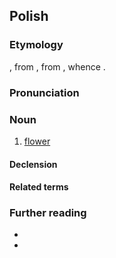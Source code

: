 ==Polish==
{{wp|lang=pl}}

===Etymology===
{{inh+|pl|sla-pro|*květъ}}, from {{der|pl|ine-pro|*ḱwoyt-o-|gloss=white, light}}, from {{m|ine-pro|*ḱweyt-||white}}, whence {{cog|en|white}}.

===Pronunciation===
{{pl-p|a=Pl-kwiat.ogg}}

===Noun===
{{pl-noun|m-in|dim=kwiatek}}

# [[flower]]

====Declension====
{{pl-decl-noun-m-in|dats=kwiatowi / kwiatu|locs=kwiecie}}

====Related terms====
{{col3|pl|title=nouns|kwiaciarka|kwiaciarnia|kwiatostan|kwiatuszek|kwiecie|kwiecień|kwietnik|wykwit|rozkwit}}
{{col3|pl|title=adjectives|kwiatowy|kwiecisty|kwietny}}
{{col3|pl|title=verbs|kwiecić|kwitnąć|przekwitać|rozkwitać|wykwitać}}

===Further reading===
* {{R:pl:WSJP}}
* {{R:pl:PWN}}

{{C|pl|Botany|Flowers}}